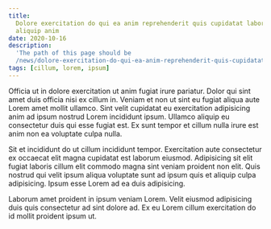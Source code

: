 ```yaml
---
title:
  Dolore exercitation do qui ea anim reprehenderit quis cupidatat laborum
  aliquip anim
date: 2020-10-16
description:
  'The path of this page should be
  /news/dolore-exercitation-do-qui-ea-anim-reprehenderit-quis-cupidatat-laborum-aliquip-anim/.'
tags: [cillum, lorem, ipsum]
---
```


Officia ut in dolore exercitation ut anim fugiat irure pariatur. Dolor qui sint
amet duis officia nisi ex cillum in. Veniam et non ut sint eu fugiat aliqua aute
Lorem amet mollit ullamco. Sint velit cupidatat eu exercitation adipisicing anim
ad ipsum nostrud Lorem incididunt ipsum. Ullamco aliquip eu consectetur duis qui
esse fugiat est. Ex sunt tempor et cillum nulla irure est anim non ea voluptate
culpa nulla.

Sit et incididunt do ut cillum incididunt tempor. Exercitation aute consectetur
ex occaecat elit magna cupidatat est laborum eiusmod. Adipisicing sit elit
fugiat laboris cillum elit commodo magna sint veniam proident non elit. Quis
nostrud qui velit ipsum aliqua voluptate sunt ad ipsum quis et aliquip culpa
adipisicing. Ipsum esse Lorem ad ea duis adipisicing.

Laborum amet proident in ipsum veniam Lorem. Velit eiusmod adipisicing duis quis
consectetur ad sint dolore ad. Ex eu Lorem cillum exercitation do id mollit
proident ipsum ut.
